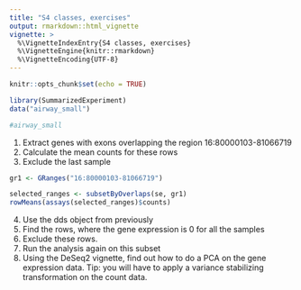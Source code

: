 ```yaml
---
title: "S4 classes, exercises"
output: rmarkdown::html_vignette
vignette: >
  %\VignetteIndexEntry{S4 classes, exercises}
  %\VignetteEngine{knitr::rmarkdown}
  %\VignetteEncoding{UTF-8}
---
```


```r
knitr::opts_chunk$set(echo = TRUE)
```

```r
library(SummarizedExperiment)
data("airway_small")

#airway_small

```

1. Extract genes with exons overlapping the region 16:80000103-81066719
2. Calculate the mean counts for these rows
3. Exclude the last sample 


```r

gr1 <- GRanges("16:80000103-81066719")

selected_ranges <- subsetByOverlaps(se, gr1)
rowMeans(assays(selected_ranges)$counts)

```

4. Use the dds object from previously
5. Find the rows, where the gene expression is 0 for all the samples
6. Exclude these rows.
7. Run the analysis again on this subset
8. Using the DeSeq2 vignette, find out how to do a PCA on the gene expression data. Tip: you will have to apply a variance stabilizing transformation on the count data.


